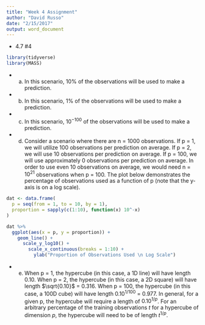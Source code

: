```yaml
---
title: "Week 4 Assignment"
author: "David Russo"
date: "2/15/2017"
output: word_document
---
```


* 4.7 #4
```r
library(tidyverse)
library(MASS)
```

  + a. 
In this scenario, 10% of the observations will be used to make a prediction.
  
  + b.
In this scenario, 1% of the observations will be used to make a prediction.
  
  + c.
In this scenario, $10^{-100}$ of the observations will be used to make a prediction. 

  + d.
Consider a scenario where there are n = 1000 observations. If p = 1, we will utilize 100 observations per prediction on average. If p = 2, we will use 10 observations per prediction on average. If p = 100, we will use approximately 0 observations per prediction on average. In order to use even 10 observations on average, we would need n = $10^21$ observations when p = 100. The plot below demonstrates the percentage of observations used as a function of p (note that the y-axis is on a log scale).

```r

dat <- data.frame(
  p = seq(from = 1, to = 10, by = 1),
  proportion = sapply(c(1:10), function(x) 10^-x)
)

dat %>% 
  ggplot(aes(x = p, y = proportion)) +
    geom_line() + 
      scale_y_log10() + 
        scale_x_continuous(breaks = 1:10) + 
          ylab("Proportion of Observations Used \n Log Scale")

```



  + e.
When p = 1, the hypercube (in this case, a 1D line) will have length 0.10. 
When p = 2, the hypercube (in this case, a 2D square) will have length $\sqrt{0.10}$ = 0.316. 
When p = 100, the hypercube (in this case, a 100D cube) will have length $0.10^{1/100}$ = 0.977.
In general, for a given p, the hypercube will require a length of $0.10^{1/p}$. For an arbitrary percentage of the training observations $t$ for a hypercube of dimension $p$, the hypercube will need to be of length $t^{1/p}$. 
